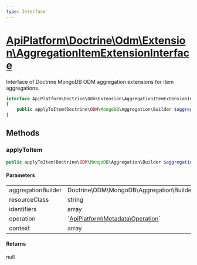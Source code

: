 ```yaml
---
type: Interface
---
```


# [ApiPlatform\Doctrine\Odm\Extension\AggregationItemExtensionInterface](/docs/v3.1/reference/Doctrine/Odm/Extension/AggregationItemExtensionInterface)

Interface of Doctrine MongoDB ODM aggregation extensions for item aggregations.


```php
interface ApiPlatform\Doctrine\Odm\Extension\AggregationItemExtensionInterface
{
    public applyToItem(Doctrine\ODM\MongoDB\Aggregation\Builder $aggregationBuilder, string $resourceClass, array $identifiers, null|`<a href="/docs/v3.1/reference/Metadata/Operation">ApiPlatform\Metadata\Operation</a>` $operation, array $context): null
}
```
## Methods

### applyToItem



```php
public applyToItem(Doctrine\ODM\MongoDB\Aggregation\Builder $aggregationBuilder, string $resourceClass, array $identifiers, null|`<a href="/docs/v3.1/reference/Metadata/Operation">ApiPlatform\Metadata\Operation</a>` $operation, array $context): null
```

#### Parameters

<table><tbody>
<tr><td>aggregationBuilder</td><td>Doctrine\ODM\MongoDB\Aggregation\Builder</td><td></td></tr><tr><td>resourceClass</td><td>string</td><td></td></tr><tr><td>identifiers</td><td>array</td><td></td></tr><tr><td>operation</td><td>`<a href="/docs/v3.1/reference/Metadata/Operation">ApiPlatform\Metadata\Operation</a>`</td><td></td></tr><tr><td>context</td><td>array</td><td></td></tr>
</tbody>
</table>

#### Returns

null
